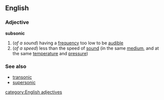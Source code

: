 ==English==
===Adjective===
{{wikipedia}}
'''subsonic'''
#(''of a sound'') having a [[frequency]] too low to be [[audible]]
#(''of a speed'') less than the speed of [[sound]] (in the same [[medium]], and at the same [[temperature]] and [[pressure]])
===See also===
*[[transonic]]
*[[supersonic]]
[[category:English adjectives]]